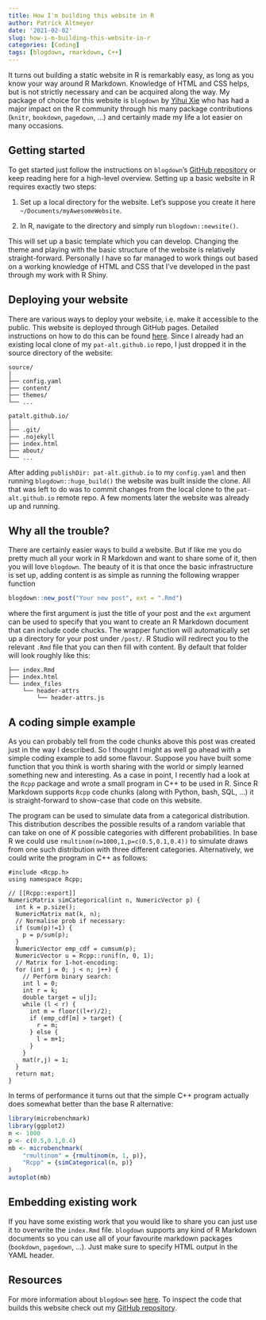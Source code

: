 ```yaml
---
title: How I'm building this website in R
author: Patrick Altmeyer
date: '2021-02-02'
slug: how-i-m-building-this-website-in-r
categories: [Coding]
tags: [blogdown, rmarkdown, C++]
---
```


It turns out building a static website in R is remarkably easy, as long as you know your way around R Markdown. Knowledge of HTML and CSS helps, but is not strictly necessary and can be acquired along the way. My package of choice for this website is `blogdown` by [Yihui Xie](https://yihui.org/) who has had a major impact on the R community through his many package contributions (`knitr`, `bookdown`, `pagedown`, ...) and certainly made my life a lot easier on many occasions. 

## Getting started

To get started just follow the instructions on `blogdown`'s [GitHub repository](https://github.com/rstudio/blogdown) or keep reading here for a high-level overview. Setting up a basic website in R requires exactly two steps:

1. Set up a local directory for the website. Let's suppose you create it here `~/Documents/myAwesomeWebsite`.

2. In R, navigate to the directory and simply run `blogdown::newsite()`.

This will set up a basic template which you can develop. Changing the theme and playing with the basic structure of the website is relatively straight-forward. Personally I have so far managed to work things out based on a working knowledge of HTML and CSS that I've developed in the past through my work with R Shiny.

## Deploying your website

There are various ways to deploy your website, i.e. make it accessible to the public. This website is deployed through GitHub pages. Detailed instructions on how to do this can be found [here](https://bookdown.org/yihui/blogdown/github-pages.html). Since I already had an existing local clone of my `pat-alt.github.io` repo, I just dropped it in the source directory of the website:

```
source/
│
├── config.yaml
├── content/
├── themes/
└── ...

patalt.github.io/
│
├── .git/
├── .nojekyll
├── index.html
├── about/
└── ...
```

After adding `publishDir: pat-alt.github.io` to my `config.yaml` and then running `blogdown::hugo_build()` the website was built inside the clone. All that was left to do was to commit changes from the local clone to the `pat-alt.github.io` remote repo. A few moments later the website was already up and running.

## Why all the trouble?

There are certainly easier ways to build a website. But if like me you do pretty much all your work in R Markdown and want to share some of it, then you will love `blogdown`. The beauty of it is that once the basic infrastructure is set up, adding content is as simple as running the following wrapper function

```r
blogdown::new_post("Your new post", ext = ".Rmd")
```

where the first argument is just the title of your post and the `ext` argument can be used to specify that you want to create an R Markdown document that can include code chucks. The wrapper function will automatically set up a directory for your post under `/post/`. R Studio will redirect you to the relevant `.Rmd` file that you can then fill with content. By default that folder will look roughly like this:

```
├── index.Rmd
├── index.html
└── index_files
    └── header-attrs
        └── header-attrs.js
```

## A coding simple example

As you can probably tell from the code chunks above this post was created just in the way I described. So I thought I might as well go ahead with a simple coding example to add some flavour. Suppose you have built some function that you think is worth sharing with the world or simply learned something new and interesting. As a case in point, I recently had a look at the `Rcpp` package and wrote a small program in C++ to be used in R. Since R Markdown supports `Rcpp` code chunks (along with Python, bash, SQL, ...) it is straight-forward to show-case that code on this website. 

The program can be used to simulate data from a categorical distribution. This distribution describes the possible results of a random variable that can take on one of $K$ possible categories with different probabilities. In base R we could use `rmultinom(n=1000,1,p=c(0.5,0.1,0.4))` to simulate draws from one such distribution with three different categories. Alternatively, we could write the program in C++ as follows:

```Rcpp
#include <Rcpp.h>
using namespace Rcpp;

// [[Rcpp::export]]
NumericMatrix simCategorical(int n, NumericVector p) {
  int k = p.size();
  NumericMatrix mat(k, n);
  // Normalise prob if necessary:
  if (sum(p)!=1) {
    p = p/sum(p);
  }
  NumericVector emp_cdf = cumsum(p);
  NumericVector u = Rcpp::runif(n, 0, 1);
  // Matrix for 1-hot-encoding:
  for (int j = 0; j < n; j++) {
    // Perform binary search:
    int l = 0;
    int r = k;
    double target = u[j];
    while (l < r) {
      int m = floor((l+r)/2);
      if (emp_cdf[m] > target) {
        r = m;
      } else {
        l = m+1;
      }
    }
    mat(r,j) = 1;
  }
  return mat;
}
```

In terms of performance it turns out that the simple C++ program actually does somewhat better than the base R alternative:

```r
library(microbenchmark)
library(ggplot2)
n <- 1000
p <- c(0.5,0.1,0.4)
mb <- microbenchmark(
    "rmultinom" = {rmultinom(n, 1, p)},
    "Rcpp" = {simCategorical(n, p)}
)
autoplot(mb)
```

## Embedding existing work

If you have some existing work that you would like to share you can just use it to overwrite the `index.Rmd` file. `blogdown` supports any kind of R Markdown documents so you can use all of your favourite markdown packages (`bookdown`, `pagedown`, ...). Just make sure to specify HTML output in the YAML header.

## Resources

For more information about `blogdown` see [here](https://bookdown.org/yihui/blogdown/). To inspect the code that builds this website check out my [GitHub repository](https://github.com/pat-alt/patalt).
